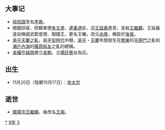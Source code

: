 {{yearTOC|939|闽'''[[通文|通文]]四年'''，'''[[永隆_(闽)|永隆]]元年'''；于阗'''[[同慶_(于闐)|同慶]]二十八年'''；契丹'''[[会同_(辽朝)|会同]]二年'''；南汉'''[[大有_(年號)|大有]]十二年'''；后蜀'''[[广政|广政]]二年'''；后晋（吴越、荆南、马楚）'''[[天福_(後晉)|天福]]四年'''；南唐'''[[昇元|昇元]]三年'''；大理'''[[文德_(大理)|文德]]三年'''；日本'''[[天慶_(日本)|天慶]]二年'''}}

== 大事记 ==
* [[徐知誥|徐知誥]]改名[[李昪|李昪]]。
* 閩國拱宸、控鶴軍使[[朱文進|朱文進]]、[[連重遇|連重遇]]反，迎[[王延羲|王延羲]]進宮，並殺[[王繼鵬|王繼鵬]]，王延羲遂自稱威武節度使、閩國王，更名王曦，改元[[永隆_(闽)|永隆]]，稱臣於[[後晉|後晉]]。
* [[承平天慶之亂|承平天慶之亂]]，是[[平安時代|平安時代]]中期，[[承平_(日本)|承平]]・[[天慶_(日本)|天慶]]年間發生在[[关东地方|關東]]的[[平將門|平將門]]之亂和[[瀨戶內海|瀨戶內海]]的[[藤原純友|藤原純友]]之亂的總稱。
*[[吳權|吳權]]在[[越南|越南]]建立[[吳朝|吳朝]]，立[[楊廷藝|楊廷藝]]女為后。

== 出生 ==
*11月20日（陰曆10月17日）：[[宋太宗|宋太宗]]

== 逝世 ==
{{Wikisource year mention}}
* [[閩康宗|閩康宗]][[王繼鵬|王繼鵬]]，後改名[[王昶|王昶]]。

[[Category:939年|*]]
[[Category:930年代|9年]]
[[Category:10世纪各年|3]]